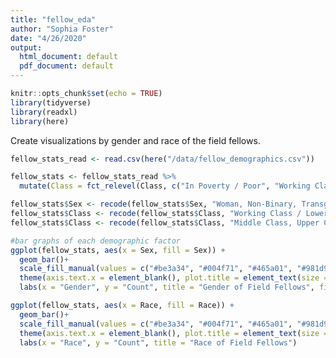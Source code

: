 ```yaml
---
title: "fellow_eda"
author: "Sophia Foster"
date: "4/26/2020"
output:
  html_document: default
  pdf_document: default
---
```


```r
knitr::opts_chunk$set(echo = TRUE)
library(tidyverse)
library(readxl)
library(here)
```

Create visualizations by gender and race of the field fellows.


```r
fellow_stats_read <- read.csv(here("/data/fellow_demographics.csv"))
```

```r
fellow_stats <- fellow_stats_read %>%
  mutate(Class = fct_relevel(Class, c("In Poverty / Poor", "Working Class / Lower Middle Class", "Middle Class", "Middle Class, Upper Class / Owning Class", "Prefer to Self Describe")))

fellow_stats$Sex <- recode(fellow_stats$Sex, "Woman, Non-Binary, Transgender" = "Woman, NB, Transgender")
fellow_stats$Class <- recode(fellow_stats$Class, "Working Class / Lower Middle Class" = "Working / Lower Middle")
fellow_stats$Class <- recode(fellow_stats$Class, "Middle Class, Upper Class / Owning Class" = "Middle, Upper/Owning")
```

```r
#bar graphs of each demographic factor
ggplot(fellow_stats, aes(x = Sex, fill = Sex)) +
  geom_bar()+
  scale_fill_manual(values = c("#be3a34", "#004f71", "#465a01", "#981d97", "#51284f")) +
  theme(axis.text.x = element_blank(), plot.title = element_text(size = 24), axis.title=element_text(size=18), legend.text=element_text(size=16), legend.title=element_text(size=18), axis.ticks = element_blank()) +
  labs(x = "Gender", y = "Count", title = "Gender of Field Fellows", fill="Gender")

ggplot(fellow_stats, aes(x = Race, fill = Race)) +
  geom_bar()+
  scale_fill_manual(values = c("#be3a34", "#004f71", "#465a01", "#981d97", "#51284f")) +
  theme(axis.text.x = element_blank(), plot.title = element_text(size = 24), axis.title=element_text(size=18), legend.text=element_text(size=16), legend.title=element_text(size=18), axis.ticks = element_blank()) +
  labs(x = "Race", y = "Count", title = "Race of Field Fellows")

```
